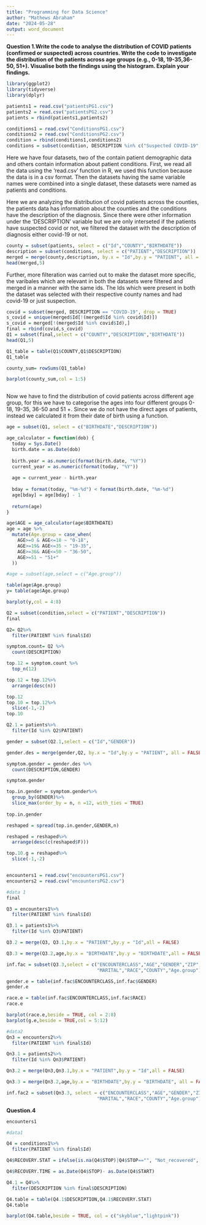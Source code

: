 ```yaml
---
title: "Programming for Data Science"
author: "Mathews Abraham"
date: "2024-05-28"
output: word_document
---
```


**Question 1.Write the code to analyse the distribution of COVID patients (confirmed or suspected) across countries. Write the code to investigate the distribution of the patients across age groups (e.g., 0-18, 19-35,36-50, 51+). Visualise both the findings using the histogram. Explain your findings.**

```r
library(ggplot2)
library(tidyverse)
library(dplyr)

patients1 = read.csv("patientsPG1.csv")
patients2 = read.csv("patientsPG2.csv")
patients = rbind(patients1,patients2)
```
```r
conditions1 = read.csv("ConditionsPG1.csv")
conditions2 = read.csv("ConditionsPG2.csv")
condition = rbind(conditions1,conditions2)
conditions = subset(condition, DESCRIPTION %in% c("Suspected COVID-19","COVID-19"), drop = TRUE)
```

Here we have four datasets, two of the contain patient demographic data and others contain information about patient conditions. First, we read all the data using the 'read.csv' function in R, we used this function because the data is in a csv format. Then the datasets having the same variable names were combined into a single dataset, these datasets were named as patients and conditions. 

Here we are analyzing the distribution of covid patients across the counties, the patients data has information about the counties and the conditions have the description of the diagnosis. Since there were other information under the 'DESCRIPTION' variable but we are only interseted if the patients have suspected covid or not, we filtered the dataset with the description of diagnosis either covid-19 or not.

```r
county = subset(patients, select = c("Id","COUNTY","BIRTHDATE"))
description = subset(conditions, select = c("PATIENT","DESCRIPTION"))
merged = merge(county,description, by.x = "Id",by.y = "PATIENT", all = FALSE)
head(merged,5)
```

Further, more filteration was carried out to make the dataset more specific, the varibales which are relevant in both the datasets were filtered and merged in a manner with the same ids. The Ids which were present in both the dataset was selected with their respective county names and had covid-19 or just suspection. 

```r
covid = subset(merged, DESCRIPTION == "COVID-19", drop = TRUE)
s_covid = unique(merged$Id[!(merged$Id %in% covid$Id)])
s_covid = merged[!(merged$Id %in% covid$Id),]
final = rbind(covid,s_covid)
Q1 = subset(final,select = c("COUNTY","DESCRIPTION","BIRTHDATE"))
head(Q1,5)
```


```r
Q1_table = table(Q1$COUNTY,Q1$DESCRIPTION)
Q1_table

county_sum= rowSums(Q1_table)

barplot(county_sum,col = 1:5)

```

```r

```

Now we have to find the distribution of covid patients across different age group, for this we have to categorise the ages into four different groups 0-18, 19-35, 36-50 and 51 +. Since we do not have the direct ages of patients, instead we calculated it from their date of birth using a function.

```r
age = subset(Q1, select = c("BIRTHDATE","DESCRIPTION"))
```

```r
age_calculator = function(dob) {
  today = Sys.Date()
  birth.date = as.Date(dob)
  
  birth.year = as.numeric(format(birth.date, "%Y"))
  current_year = as.numeric(format(today, "%Y"))
  
  age = current_year - birth.year
  
  bday = format(today, "%m-%d") < format(birth.date, "%m-%d")
  age[bday] = age[bday] - 1
  
  return(age)
}
```

```r

age$AGE = age_calculator(age$BIRTHDATE)
age = age %>%
  mutate(Age.group = case_when(
    AGE>=0 & AGE<=18 ~ "0-18",
    AGE>=19& AGE<=35 ~ "19-35",
    AGE>=36& AGE<=50 ~ "36-50",
    AGE>=51 ~ "51+"
  ))

```


```r
#age = subset(age,select = c("Age.group"))

table(age$Age.group)
y= table(age$Age.group)
```
```r
barplot(y,col = 4:8)
```
```r
Q2 = subset(condition,select = c("PATIENT","DESCRIPTION"))
final  

Q2= Q2%>%
  filter(PATIENT %in% final$Id)


```

```r
symptom.count= Q2 %>%
  count(DESCRIPTION)

top.12 = symptom.count %>%
  top_n(12)

top.12 = top.12%>%
  arrange(desc(n))

top.12
top.10 = top.12%>%
  slice(-1,-2)
top.10
```
 

```r
Q2.1 = patients%>%
  filter(Id %in% Q2$PATIENT)

```

```r
gender = subset(Q2.1,select = c("Id","GENDER"))

gender.des = merge(gender,Q2, by.x = "Id",by.y = "PATIENT", all = FALSE)
```


```r
symptom.gender = gender.des %>%
  count(DESCRIPTION,GENDER)

symptom.gender

top.in.gender = symptom.gender%>%
  group_by(GENDER)%>%
  slice_max(order_by = n, n =12, with_ties = TRUE)
  
top.in.gender

reshaped = spread(top.in.gender,GENDER,n)

reshaped = reshaped%>%
  arrange(desc(c(reshaped$F)))

top.10.g = reshaped%>%
  slice(-1,-2)



```

```r

encounters1 = read.csv("encountersPG1.csv")
encounters2 = read.csv("encountersPG2.csv")

```

```r
#data 1
final

Q3 = encounters1%>%
  filter(PATIENT %in% final$Id)

Q3.1 = patients1%>%
  filter(Id %in% Q3$PATIENT)

Q3.2 = merge(Q3, Q3.1,by.x = "PATIENT",by.y = "Id",all = FALSE)

Q3.3 = merge(Q3.2,age,by.x = "BIRTHDATE",by.y = "BIRTHDATE",all = FALSE)

inf.fac = subset(Q3.3,select = c("ENCOUNTERCLASS","AGE","GENDER","ZIP",
                                 "MARITAL","RACE","COUNTY","Age.group"))


```

```r
gender.e = table(inf.fac$ENCOUNTERCLASS,inf.fac$GENDER)
gender.e

race.e = table(inf.fac$ENCOUNTERCLASS,inf.fac$RACE)
race.e

```


```r
barplot(race.e,beside = TRUE, col = 2:8)
barplot(g.e,beside = TRUE,col = 5:12)
```

```r
#data2 
Qn3 = encounters2%>%
  filter(PATIENT %in% final$Id)

Qn3.1 = patients2%>%
  filter(Id %in% Qn3$PATIENT)

Qn3.2 = merge(Qn3,Qn3.1,by.x = "PATIENT",by.y = "Id",all = FALSE)

Qn3.3 = merge(Qn3.2,age,by.x = "BIRTHDATE",by.y = "BIRTHDATE", all = FALSE)

inf.fac2 = subset(Qn3.3, select = c("ENCOUNTERCLASS","AGE","GENDER","ZIP",
                                 "MARITAL","RACE","COUNTY","Age.group"))

```

**Question.4**

```r
encounters1
```



```r
#data1 

Q4 = conditions1%>%
  filter(PATIENT %in% final$Id)

Q4$RECOVERY.STAT = ifelse(is.na(Q4$STOP)|Q4$STOP=="", "Not_recovered", "Recovered")

Q4$RECOVERY.TIME = as.Date(Q4$STOP)- as.Date(Q4$START)

Q4.1 = Q4%>%
  filter(DESCRIPTION %in% final$DESCRIPTION)

Q4.table = table(Q4.1$DESCRIPTION,Q4.1$RECOVERY.STAT)
Q4.table

barplot(Q4.table,beside = TRUE, col = c("skyblue","lightpink"))

```

```r

```

